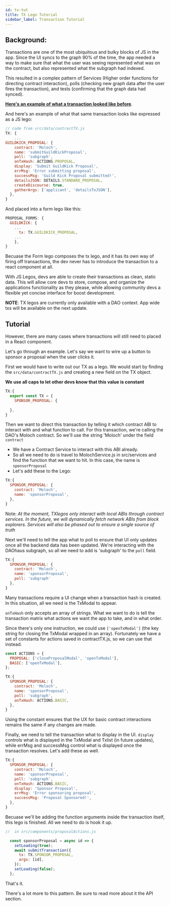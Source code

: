 ```yaml
---
id: tx-tut
title: TX Lego Tutorial
sidebar_label: Transaction Tutorial
---
```



## Background: 

Transactions are one of the most ubiquitous and bulky blocks of JS in the app. Since the UI syncs to the graph 90% of the time, the app needed a way to make sure that what the user was seeing represented what was on the contract, but also represented what the subgraph had indexed. 

This resulted in a complex pattern of Services (Higher order functions for directing contract interaction), polls (checking new graph data after the user fires the transaction), and tests (confirming that the graph data had synced). 


**[Here's an example of what a transaction looked like before](https://gist.github.com/jordanlesich/2e5ba8b503b9531daedb9e601a1d4a94)**. 

And here's an example of what that same transaction looks like expressed as a JS lego:

```js
// code from src/data/contractTX.js
TX: {
    ...
GUILDKICK_PROPOSAL: {
    contract: 'Moloch',
    name: 'submitGuildKickProposal',
    poll: 'subgraph',
    onTxHash: ACTIONS.PROPOSAL,
    display: 'Submit GuildKick Proposal',
    errMsg: 'Error submitting proposal',
    successMsg: 'Guild Kick Proposal submitted!',
    detailsJSON: DETAILS.STANDARD_PROPOSAL,
    createDiscourse: true,
    gatherArgs: ['applicant', 'detailsToJSON'],
  },
}
```
And placed into a form lego like this: 

```js
PROPOSAL_FORMS: {
  GUILDKICK: {
    ...
      tx: TX.GUILDKICK_PROPOSAL,
    ...
    },
}
```

Becuase the Form lego composes the tx lego, and it has its own way of firing off transactions, the dev never has to introduce the transaction to a react component at all. 

With JS Legos, devs are able to create their transactions as clean, static data. This will allow core devs to store, compose, and organize the applications functionality as they please, while allowing community devs a flexible yet concise interface for boost development. 

**NOTE**: TX legos are currently only available with a DAO context. App wide txs will be available on the next update. 





## Tutorial 

However, there are many cases where transactions will still need to placed in a React component. 

Let's go through an example. Let's say we want to wire up a button to sponsor a proposal when the user clicks it. 

First we would have to write out our TX as a lego. We would start by finding the ``src/data/contractTX.js`` and creating a new field on the TX object. 

**We use all caps to let other devs know that this value is constant**

```js
TX:{
  export const TX = {
    SPONSOR_PROPOSAL: {
      
  },
}
```

Then we want to direct this transaction by telling it which contract ABI to interact with and what function to call. For this transaction, we're calling the DAO's Moloch contract. So we'll use the string 'Moloch' under the field `contract` 

- We have a Contract Service to interact with this ABI already.
- So all we need to do is travel to MolochService.js in src/services and find the function that we want to hit. In this case, the name is ``sponsorProposal``
- Let's add these to the Lego: 

```js
TX:{
  SPONSOR_PROPOSAL: {
    contract: 'Moloch',
    name: 'sponsorProposal',
  },
}
```

Note: *At the moment, TXlegos only interact with local ABIs through contract services. In the future, we will dynamically fetch network ABIs from block explorers. Services will also be phased out to ensure a single source of truth*

Next we'll need to tell the app what to poll to ensure that UI only updates once all the backend data has been updated. We're interacting with the DAOhaus subgraph, so all we need to add is 'subgraph' to the `poll` field. 


```js
TX:{
  SPONSOR_PROPOSAL: {
    contract: 'Moloch',
    name: 'sponsorProposal',
    poll: 'subgraph'
  },
}
```
Many transactions require a UI change when a transaction hash is created. In this situation, all we need is the TxModal to appear. 

``onTxHash`` only accepts an array of strings. What we want to do is tell the transaction matrix what actions we want the app to take, and in what order. 

Since there's only one instruction, we could use ``['openTxModal']`` (the key string for closing the TxModal wrapped in an array). Fortunately we have a set of constants for actions saved in contractTX.js, so we can use that instead. 
```js
const ACTIONS = {
  PROPOSAL: ['closeProposalModal', 'openTxModal'],
  BASIC: ['openTxModal'],
};

TX:{
  SPONSOR_PROPOSAL: {
    contract: 'Moloch',
    name: 'sponsorProposal',
    poll: 'subgraph',
    onTxHash: ACTIONS.BASIC,
  },
}
```

Using the constant ensures that the UX for basic contract interactions remains the same if any changes are made. 

Finally, we need to tell the transaction what to display in the UI. ``display`` controls what is displayed in the TxModal and Txlist (in future updates), while errMsg and successMsg control what is displayed once the transaction resolves. Let's add these as well. 
```js
TX:{
  SPONSOR_PROPOSAL: {
    contract: 'Moloch',
    name: 'sponsorProposal',
    poll: 'subgraph',
    onTxHash: ACTIONS.BASIC,
    display: 'Sponsor Proposal',
    errMsg: 'Error sponsoring proposal',
    successMsg: 'Proposal Sponsored!',
  },
}
```

Becuase we'll be adding the function arguments inside the transaction itself, this lego is finished. All we need to do is hook it up. 

```js
//  in src/components/proposalActions.js

  const sponsorProposal = async id => {
    setLoading(true);
    await submitTransaction({
      tx: TX.SPONSOR_PROPOSAL,
      args: [id],
    });
    setLoading(false);
  };
```
That's it. 

There's a lot more to this pattern. Be sure to read more about it the API section. 